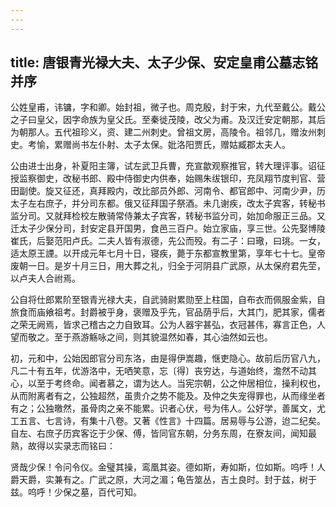 ```yaml
---
---
---
```

title: 唐银青光禄大夫、太子少保、安定皇甫公墓志铭　并序
---



公姓皇甫，讳镛，字和卿。始封祖，微子也。周克殷，封于宋，九代至戴公。戴公之子曰皇父，因字命族为皇父氏。至秦徙茂陵，改父为甫。及汉迁安定朝那，其后为朝那人。五代祖珍义，资、建二州刺史。曾祖文房，高陵令。祖邻几，赠汝州刺史。考愉，累赠尚书左仆射、太子太保。妣洛阳贾氏，赠姑臧郡太夫人。

公由进士出身，补夏阳主簿，试左武卫兵曹，充宣歙观察推官，转大理评事。诏征授监察御史，改秘书郎、殿中侍御史内供奉，始赐朱绂银印，充凤翔节度判官、营田副使。旋又征还，真拜殿内，改比部员外郎、河南令、都官郎中、河南少尹，历太子左右庶子，并分司东都。俄又征拜国子祭酒。未几谢疾，改太子宾客，转秘书监分司。又就拜检校左散骑常侍兼太子宾客，转秘书监分司，始加命服正三品。又迁太子少保分司，封安定县开国男，食邑三百户。始立家庙，享三世。公先娶博陵崔氏，后娶范阳卢氏。二夫人皆有淑德，先公而殁。有二子：曰璥，曰珧。一女，适太原王諲。以开成元年七月十日，寝疾，薨于东都宣教里第，享年七十七。皇帝废朝一日。是岁十月三日，用大葬之礼，归全于河阴县广武原，从太保府君先茔，以卢夫人合祔焉。

公自将仕郎累阶至银青光禄大夫，自武骑尉累勋至上柱国，自布衣而佩服金紫，自旅食而庙飨祖考。封爵被乎身，褒赠及乎先，官品荫乎后，大其门，肥其家，儒者之荣无阙焉，皆求己稽古之力自致耳。公为人器宇甚弘，衣冠甚伟，寡言正色，人望而敬之。至于燕游觞咏之间，则其貌温然如春，其心油然如云也。

初，元和中，公始因郎官分司东洛，由是得伊嵩趣，惬吏隐心。故前后历官八九，凡二十有五年，优游洛中，无哂笑意，忘〔得〕丧穷达，与道始终，澹然不动其心，以至于考终命。闻者慕之，谓为达人。当宪宗朝，公之仲居相位，操利权也，从而附离者有之，公独超然，虽贵介之势不能及。及仲之失宠得罪也，从而缘坐者有之；公独曒然，虽骨肉之亲不能累。识者心伏，号为伟人。公好学，善属文，尤工五言、七言诗，有集十八卷。又著《性言》十四篇。居易辱与公游，迨二纪矣。自左、右庶子历宾客讫于少保、傅，皆同官东朝，分务东周，在寮友间，闻知最熟，故得以实录志而铭曰：

贤哉少保！令问令仪。金璧其操，鸾凰其姿。德如斯，寿如斯，位如斯。呜呼！人爵天爵，实兼有之。广武之原，大河之湄；龟告筮丛，吉土良时。封于兹，树于兹。呜呼！少保之墓，百代可知。